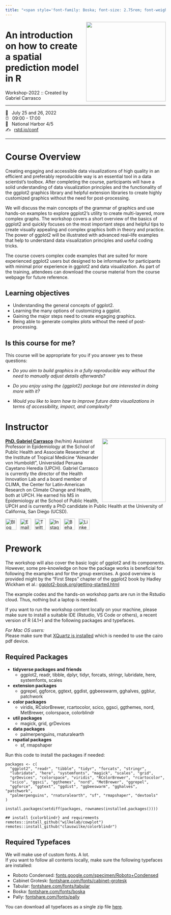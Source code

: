 ```yaml
---
title: "<span style='font-family: Boska; font-size: 2.75rem; font-weight: 800;'>Spatial predictive models with R</span>"
---
```


![](images/logo.png){style="float:right;padding: 0 0 0 10px;" fig-alt="Course Hex Logo" width="250" }

# An introduction on how to create a spatial prediction model in R


Workshop-2022 :: Created by Gabriel Carrasco

------------------------------------------------------------------------

<span class='code'>📆 &ensp;July 25 and 26, 2022</span>\
<span class='code'>⏰ &ensp;09:00 - 17:00</span>\
<span class='code'>🏨 &ensp;National Harbor 4/5</span>\
<span class='code'>✍️ &ensp;[rstd.io/conf](http://rstd.io/conf)</span>

------------------------------------------------------------------------

# Course Overview

Creating engaging and accessible data visualizations of high quality in an efficient and preferably reproducible way is an essential tool in a data scientist's toolbox. After completing the course, participants will have a solid understanding of data visualization principles and the functionality of the ggplot2 graphics library and helpful extension libraries to create highly customized graphics without the need for post-processing.

We will discuss the main concepts of the grammar of graphics and use hands-on examples to explore ggplot2's utility to create multi-layered, more complex graphs. The workshop covers a short overview of the basics of ggplot2 and quickly focuses on the most important steps and helpful tips to create visually appealing and complex graphics both in theory and practice. The power of ggplot2 will be illustrated with advanced real--life examples that help to understand data visualization principles and useful coding tricks.

The course covers complex code examples that are suited for more experienced ggplot2 users but designed to be informative for participants with minimal prior experience in ggplot2 and data visualization. As part of the training, attendees can download the course material from the course webpage for future reference.

## Learning objectives

-   Understanding the general concepts of ggplot2.
-   Learning the many options of customizing a ggplot.
-   Gaining the major steps need to create engaging graphics.
-   Being able to generate complex plots without the need of post-processing.

## Is this course for me?

This course will be appropriate for you if you answer yes to these questions:

-   *Do you aim to build graphics in a fully reproducible way without the need to manually adjust details afterwards?*

-   *Do you enjoy using the {ggplot2} package but are interested in doing more with it?*

-   *Would you like to learn how to improve future data visualizations in terms of accessibility, impact, and complexity?*


# Instructor

![](https://avatars.githubusercontent.com/u/7484990?v=4){style="float:right;padding: 0 0 0 10px;" fig-alt="Headshot of Dr. Cédric Scherer" width="200"}

[**PhD. Gabriel Carrasco**](https://gcarrasco.rbind.io/) (he/him) Assistant Professor in Epidemiology at the School of Public Health and Associate Researcher at the Institute of Tropical Medicine “Alexander von Humboldt”, Universidad Peruana Cayetano Heredia (UPCH). Gabriel Carrasco is currently the director of the Health Innovation Lab and a board member of CLIMA, the Center for Latin-American Research on Climate Change and Health, both at UPCH. He earned his MS in Epidemiology at the School of Public Health, UPCH and is currently a PhD candidate in Public Health at the University of California, San Diego (UCSD).

<div align="center">
<a href="https://www.cedricscherer.com"><img border="0" alt="Blog" src="https://assets.dryicons.com/uploads/icon/svg/4926/home.svg" width="35" height="35"></a>&ensp;
<a href="mailto:info@data-vizard.com"><img border="0" alt="Email" src="https://assets.dryicons.com/uploads/icon/svg/8009/02dc3a5c-6504-4347-85fb-3f510cfecc45.svg" width="35" height="35"></a>&ensp;
<a href="https://twitter.com/CedScherer"><img border="0" alt="Twitter" src="https://assets.dryicons.com/uploads/icon/svg/8385/c23f7ffc-ca8d-4246-8978-ce9f6d5bcc99.svg" width="35" height="35"></a>&ensp; 
<a href="https://www.instagram.com/cedscherer/"><img border="0" alt="Instagram" src="https://assets.dryicons.com/uploads/icon/svg/8330/62263227-bb78-4b42-a9a9-e222e0cc7b97.svg" width="35" height="35"></a>&ensp;
<a href="https://www.behance.net/cedscherer"><img border="0" alt="Behance" src="https://assets.dryicons.com/uploads/icon/svg/8264/04073ce3-5b98-4f32-88d3-82b2ef828066.svg" width="35" height="35"></a>&ensp;
<a href="https://www.linkedin.com/in/cedricpscherer/"><img border="0" alt="LinkedIn" src="https://assets.dryicons.com/uploads/icon/svg/8337/a347cd89-1662-4421-be90-58e5e8004eae.svg" width="35" height="35"></a>&ensp;&emsp;
<a href="https://www.buymeacoffee.com/z3tt" target="_blank"></a>
</div>

# Prework

The workshop will also cover the basic logic of ggplot2 and its components. However, some pre-knowledge on how the package works is beneficial for following the examples and for the group exercises. A good overview is provided might by the "First Steps" chapter of the ggplot2 book by Hadley Wickham et al.: [ggplot2-book.org/getting-started.html](https://ggplot2-book.org/getting-started.html)

The example codes and the hands-on workshop parts are run in the Rstudio cloud. Thus, nothing but a laptop is needed.

If you want to run the workshop content locally on your machine, please make sure to install a suitable IDE (Rstudio, VS Code or others), a recent version of R (4.1+) and the following packages and typefaces.

*For Mac OS users:*  
Please make sure that [XQuartz is installed](https://www.xquartz.org/) which is needed to use the cairo pdf device.

## Required Packages

-   **tidyverse packages and friends**
    -   ggplot2, readr, tibble, dplyr, tidyr, forcats, stringr, lubridate, here, systemfonts, scales
-   **extension packages**
    -   ggrepel, ggforce, ggtext, ggdist, ggbeeswarm, gghalves, ggblur, patchwork
-   **color packages**
    -   viridis, RColorBrewer, rcartocolor, scico, ggsci, ggthemes, nord, MetBrewer, colorspace, colorblindr
-   **util packages**
    -   magick, grid, grDevices
-   **data packages**
    -   palmerpenguins, rnaturalearth
-   **rspatial packages**
    -   sf, rmapshaper

Run this code to install the packages if needed:

    packages <- c(
      "ggplot2", "readr", "tibble", "tidyr", "forcats", "stringr",
      "lubridate", "here", "systemfonts", "magick", "scales", "grid",
      "grDevices", "colorspace", "viridis", "RColorBrewer", "rcartocolor",
      "scico", "ggsci", "ggthemes", "nord", "MetBrewer", "ggrepel",
      "ggforce", "ggtext", "ggdist", "ggbeeswarm", "gghalves", "patchwork", 
      "palmerpenguins", "rnaturalearth", "sf", "rmapshaper", "devtools"
    )

    install.packages(setdiff(packages, rownames(installed.packages())))  

    ## install {colorblindr} and requirements
    remotes::install_github("wilkelab/cowplot")
    remotes::install_github("clauswilke/colorblindr")

## Required Typefaces

We will make use of custom fonts. A lot.  
If you want to follow all contents locally, make sure the following typefaces are installed:

-   Roboto Condensed: [fonts.google.com/specimen/Roboto+Condensed](www.fonts.google.com/specimen/Roboto+Condensed)
-   Cabinet Grotesk: [fontshare.com/fonts/cabinet-grotesk](www.fontshare.com/fonts/cabinet-grotesk)
-   Tabular: [fontshare.com/fonts/tabular](www.fontshare.com/fonts/tabular)
-   Boska: [fontshare.com/fonts/boska](www.fontshare.com/fonts/boska)
-   Pally: [fontshare.com/fonts/pally](www.fontshare.com/fonts/pally)

You can download all typefaces as a single zip file [here](ggplot2-course-fonts.zip).

